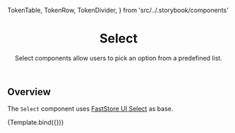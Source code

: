 
  TokenTable,
  TokenRow,
  TokenDivider,
} from 'src/../.storybook/components'

<Meta title="Atoms/InputSelect" component={Select} />


<header>

# Select

Select components allow users to pick an option from a predefined list.

</header>

## Overview

The `Select` component uses [FastStore UI Select](https://www.faststore.dev/reference/ui/atoms/Select) as base.

<Canvas>
  <Story
    name="overview-default"
    args={{
      id: 'overview-default',
      options: {
        name_asc: 'Name, A-Z',
        name_desc: 'Name, Z-A',
      },
      label: '',
    }}
  >
    {Template.bind({})}
  </Story>
</Canvas>
